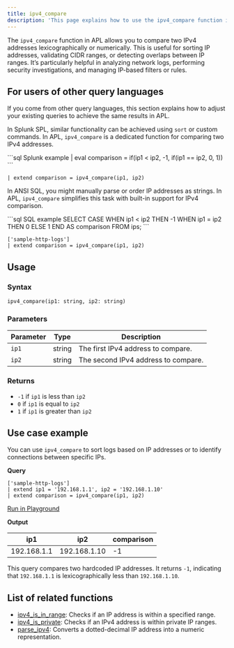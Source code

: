 ```yaml
---
title: ipv4_compare
description: 'This page explains how to use the ipv4_compare function in APL.'
---
```


The `ipv4_compare` function in APL allows you to compare two IPv4 addresses lexicographically or numerically. This is useful for sorting IP addresses, validating CIDR ranges, or detecting overlaps between IP ranges. It’s particularly helpful in analyzing network logs, performing security investigations, and managing IP-based filters or rules.

## For users of other query languages

If you come from other query languages, this section explains how to adjust your existing queries to achieve the same results in APL.

<AccordionGroup>
<Accordion title="Splunk SPL users">

In Splunk SPL, similar functionality can be achieved using `sort` or custom commands. In APL, `ipv4_compare` is a dedicated function for comparing two IPv4 addresses.

<CodeGroup>
```sql Splunk example
| eval comparison = if(ip1 < ip2, -1, if(ip1 == ip2, 0, 1))
```

```kusto APL equivalent
| extend comparison = ipv4_compare(ip1, ip2)
```
</CodeGroup>

</Accordion>
<Accordion title="ANSI SQL users">

In ANSI SQL, you might manually parse or order IP addresses as strings. In APL, `ipv4_compare` simplifies this task with built-in support for IPv4 comparison.

<CodeGroup>
```sql SQL example
SELECT CASE 
  WHEN ip1 < ip2 THEN -1
  WHEN ip1 = ip2 THEN 0
  ELSE 1
END AS comparison
FROM ips;
```

```kusto APL equivalent
['sample-http-logs']
| extend comparison = ipv4_compare(ip1, ip2)
```
</CodeGroup>

</Accordion>
</AccordionGroup>

## Usage

### Syntax

```kusto
ipv4_compare(ip1: string, ip2: string)
```

### Parameters

| Parameter | Type   | Description                                      |
|-----------|--------|--------------------------------------------------|
| `ip1`     | string | The first IPv4 address to compare.               |
| `ip2`     | string | The second IPv4 address to compare.              |

### Returns

- `-1` if `ip1` is less than `ip2`
- `0` if `ip1` is equal to `ip2`
- `1` if `ip1` is greater than `ip2`

## Use case example

You can use `ipv4_compare` to sort logs based on IP addresses or to identify connections between specific IPs.

**Query**

```kusto
['sample-http-logs']
| extend ip1 = '192.168.1.1', ip2 = '192.168.1.10'
| extend comparison = ipv4_compare(ip1, ip2)
```

[Run in Playground](https://play.axiom.co/axiom-play-qf1k/explorer?initForm=%7B%22apl%22%3A%22%5B%27sample-http-logs%27%5D%20%7C%20extend%20ip1%20%3D%20%27192.168.1.1%27%2C%20ip2%20%3D%20%27192.168.1.10%27%20%7C%20extend%20comparison%20%3D%20ipv4_compare(ip1%2C%20ip2)%22%7D)

**Output**

| ip1         | ip2          | comparison |
|-------------|--------------|------------|
| 192.168.1.1 | 192.168.1.10 | -1         |

This query compares two hardcoded IP addresses. It returns `-1`, indicating that `192.168.1.1` is lexicographically less than `192.168.1.10`.

## List of related functions

- [ipv4_is_in_range](/apl/scalar-functions/ip-functions/ipv4-is-in-range): Checks if an IP address is within a specified range.
- [ipv4_is_private](/apl/scalar-functions/ip-functions/ipv4-is-private): Checks if an IPv4 address is within private IP ranges.
- [parse_ipv4](/apl/scalar-functions/ip-functions/parse-ipv4): Converts a dotted-decimal IP address into a numeric representation.